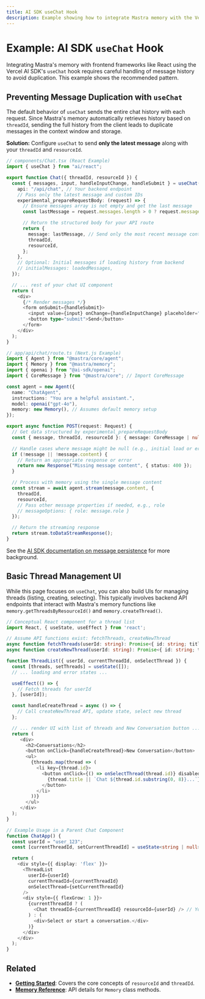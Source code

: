 ```yaml
---
title: AI SDK useChat Hook
description: Example showing how to integrate Mastra memory with the Vercel AI SDK useChat hook.
---
```


# Example: AI SDK `useChat` Hook

Integrating Mastra's memory with frontend frameworks like React using the Vercel AI SDK's `useChat` hook requires careful handling of message history to avoid duplication. This example shows the recommended pattern.

## Preventing Message Duplication with `useChat`

The default behavior of `useChat` sends the entire chat history with each request. Since Mastra's memory automatically retrieves history based on `threadId`, sending the full history from the client leads to duplicate messages in the context window and storage.

**Solution:** Configure `useChat` to send **only the latest message** along with your `threadId` and `resourceId`.

```typescript
// components/Chat.tsx (React Example)
import { useChat } from "ai/react";

export function Chat({ threadId, resourceId }) {
  const { messages, input, handleInputChange, handleSubmit } = useChat({
    api: "/api/chat", // Your backend endpoint
    // Pass only the latest message and custom IDs
    experimental_prepareRequestBody: (request) => {
      // Ensure messages array is not empty and get the last message
      const lastMessage = request.messages.length > 0 ? request.messages[request.messages.length - 1] : null;

      // Return the structured body for your API route
      return {
        message: lastMessage, // Send only the most recent message content/role
        threadId,
        resourceId,
      };
    },
    // Optional: Initial messages if loading history from backend
    // initialMessages: loadedMessages,
  });

  // ... rest of your chat UI component
  return (
    <div>
      {/* Render messages */}
      <form onSubmit={handleSubmit}>
        <input value={input} onChange={handleInputChange} placeholder="Send a message..." />
        <button type="submit">Send</button>
      </form>
    </div>
  );
}

// app/api/chat/route.ts (Next.js Example)
import { Agent } from "@mastra/core/agent";
import { Memory } from "@mastra/memory";
import { openai } from "@ai-sdk/openai";
import { CoreMessage } from "@mastra/core"; // Import CoreMessage

const agent = new Agent({
  name: "ChatAgent",
  instructions: "You are a helpful assistant.",
  model: openai("gpt-4o"),
  memory: new Memory(), // Assumes default memory setup
});

export async function POST(request: Request) {
  // Get data structured by experimental_prepareRequestBody
  const { message, threadId, resourceId }: { message: CoreMessage | null; threadId: string; resourceId: string } = await request.json();

  // Handle cases where message might be null (e.g., initial load or error)
  if (!message || !message.content) {
    // Return an appropriate response or error
    return new Response("Missing message content", { status: 400 });
  }

  // Process with memory using the single message content
  const stream = await agent.stream(message.content, {
    threadId,
    resourceId,
    // Pass other message properties if needed, e.g., role
    // messageOptions: { role: message.role }
  });

  // Return the streaming response
  return stream.toDataStreamResponse();
}
```

See the [AI SDK documentation on message persistence](https://sdk.vercel.ai/docs/ai-sdk-ui/chatbot-message-persistence) for more background.

## Basic Thread Management UI

While this page focuses on `useChat`, you can also build UIs for managing threads (listing, creating, selecting). This typically involves backend API endpoints that interact with Mastra's memory functions like `memory.getThreadsByResourceId()` and `memory.createThread()`.

```typescript
// Conceptual React component for a thread list
import React, { useState, useEffect } from 'react';

// Assume API functions exist: fetchThreads, createNewThread
async function fetchThreads(userId: string): Promise<{ id: string; title: string }[]> { /* ... */ }
async function createNewThread(userId: string): Promise<{ id: string; title: string }> { /* ... */ }

function ThreadList({ userId, currentThreadId, onSelectThread }) {
  const [threads, setThreads] = useState([]);
  // ... loading and error states ...

  useEffect(() => {
    // Fetch threads for userId
  }, [userId]);

  const handleCreateThread = async () => {
    // Call createNewThread API, update state, select new thread
  };

  // ... render UI with list of threads and New Conversation button ...
  return (
     <div>
       <h2>Conversations</h2>
       <button onClick={handleCreateThread}>New Conversation</button>
       <ul>
         {threads.map(thread => (
           <li key={thread.id}>
             <button onClick={() => onSelectThread(thread.id)} disabled={thread.id === currentThreadId}>
               {thread.title || `Chat ${thread.id.substring(0, 8)}...`}
             </button>
           </li>
         ))}
       </ul>
     </div>
  );
}

// Example Usage in a Parent Chat Component
function ChatApp() {
  const userId = "user_123";
  const [currentThreadId, setCurrentThreadId] = useState<string | null>(null);

  return (
    <div style={{ display: 'flex' }}>
      <ThreadList
        userId={userId}
        currentThreadId={currentThreadId}
        onSelectThread={setCurrentThreadId}
      />
      <div style={{ flexGrow: 1 }}>
        {currentThreadId ? (
          <Chat threadId={currentThreadId} resourceId={userId} /> // Your useChat component
        ) : (
          <div>Select or start a conversation.</div>
        )}
      </div>
    </div>
  );
}
```

## Related

- **[Getting Started](../../docs/memory/overview.mdx)**: Covers the core concepts of `resourceId` and `threadId`.
- **[Memory Reference](../../reference/memory/Memory.mdx)**: API details for `Memory` class methods.
